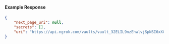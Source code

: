 #### Example Response

```json
{
	"next_page_uri": null,
	"secrets": [],
	"uri": "https://api.ngrok.com/vaults/vault_32ELIL9nzEhwlvjSpNSI6xXGNcE/secrets"
}
```
